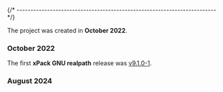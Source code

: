 

{/* ------------------------------------------------------------------------ */}

The project was created in **October 2022**.

### October 2022

The first **xPack GNU realpath** release was
[v9.1.0-1](/blog/2022/10/21/realpath-v9-1-0-1-released/).

### August 2024

<HistoryRestructuring/>

